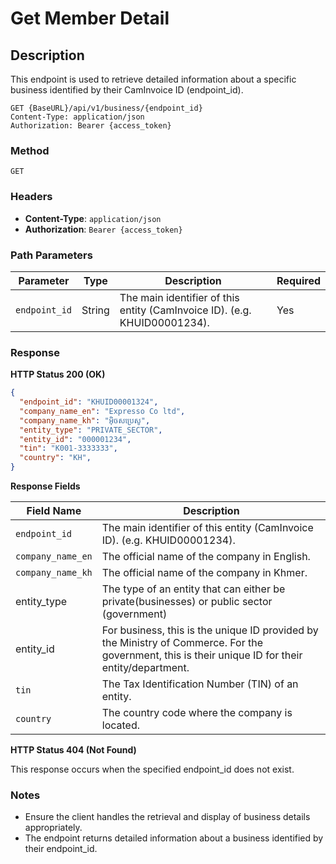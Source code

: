
# Get Member Detail

## Description
This endpoint is used to retrieve detailed information about a specific business identified by their CamInvoice ID (endpoint_id).

```http
GET {BaseURL}/api/v1/business/{endpoint_id}
Content-Type: application/json
Authorization: Bearer {access_token}
```
### Method 
`GET`

### Headers
- **Content-Type**: `application/json`
- **Authorization**: `Bearer {access_token}`

### Path Parameters

| Parameter | Type   | Description                                                 | Required |
|-----------|--------|-------------------------------------------------------------|----------|
| `endpoint_id`  | String | The main identifier of this entity (CamInvoice ID). (e.g. KHUID00001234). | Yes      |

### Response

**HTTP Status 200 (OK)**

```json
{
  "endpoint_id": "KHUID00001324",
  "company_name_en": "Expresso Co ltd",
  "company_name_kh": "អុិចសប្រេសូ",
  "entity_type": "PRIVATE_SECTOR",
  "entity_id": "000001234",
  "tin": "K001-3333333",
  "country": "KH",
}
```

**Response Fields**


| Field Name            | Description                                                           |
|-----------------------|-----------------------------------------------------------------------|
|`endpoint_id`          |  The main identifier of this entity (CamInvoice ID). (e.g. KHUID00001234). |
| `company_name_en`     | The official name of the company in English.                          |
| `company_name_kh`     | The official name of the company in Khmer.                            |
| entity_type         | The type of an entity that can either be private(businesses) or public sector (government)           |
| entity_id  | For business, this is the unique ID provided by the Ministry of Commerce. For the government, this is their unique ID for their entity/department.|
| `tin`                 | The Tax Identification Number (TIN) of an entity.                   |
| `country`             | The country code where the company is located.                        |



**HTTP Status 404 (Not Found)**

This response occurs when the specified endpoint_id does not exist.

### Notes
- Ensure the client handles the retrieval and display of business details appropriately.
- The endpoint returns detailed information about a business identified by their endpoint_id.

